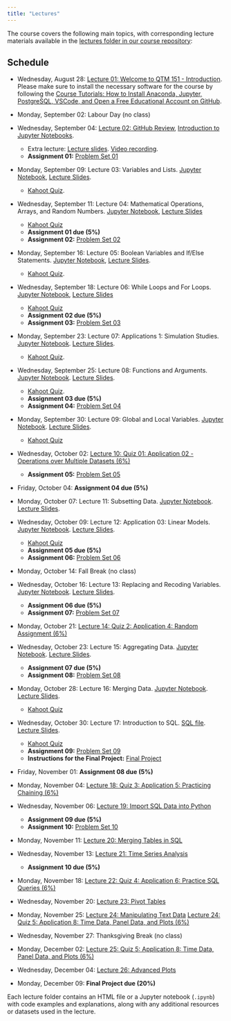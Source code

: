 ```yaml
---
title: "Lectures"
---
```


The course covers the following main topics, with corresponding lecture
materials available in the [lectures folder in our course repository](https://github.com/danilofreire/qtm151/tree/main/lectures):

## Schedule

- Wednesday, August 28: [Lecture 01: Welcome to QTM 151 - Introduction](https://danilofreire.github.io/qtm151/lectures/lecture-01/01-introduction.html).
  Please make sure to install the necessary software for the course by following the [Course Tutorials: How to Install Anaconda, Jupyter, PostgreSQL, VSCode, and Open a Free Educational Account on GitHub](https://danilofreire.github.io/qtm151/tutorials/tutorials.html).

- Monday, September 02: Labour Day (no class)

- Wednesday, September 04: [Lecture 02: GitHub Review](https://danilofreire.github.io/qtm151/lectures/lecture-02/02-github-review.html), [Introduction to Jupyter Notebooks](https://github.com/danilofreire/qtm151/blob/main/lectures/lecture-02/02-jupyter.ipynb).
  - Extra lecture: [Lecture slides](https://raw.githack.com/danilofreire/qtm151/main/lectures/lecture-02/02-github-jupyter.html#/title-slide). [Video recording](https://emory-my.sharepoint.com/:v:/g/personal/dafreir_emory_edu/EaTyfePUASBJlUyB-0HuGKkB9YyPc0kS3DARtdAzVst8PQ?nav=eyJyZWZlcnJhbEluZm8iOnsicmVmZXJyYWxBcHAiOiJTdHJlYW1XZWJBcHAiLCJyZWZlcnJhbFZpZXciOiJTaGFyZURpYWxvZy1MaW5rIiwicmVmZXJyYWxBcHBQbGF0Zm9ybSI6IldlYiIsInJlZmVycmFsTW9kZSI6InZpZXcifX0%3D&e=5BO5Zi).
  - **Assignment 01:** [Problem Set 01](https://github.com/danilofreire/qtm151/blob/main/assignments/01-assignment.ipynb)

- Monday, September 09: Lecture 03: Variables and Lists. [Jupyter Notebook](https://github.com/danilofreire/qtm151/blob/main/lectures/lecture-03/03-variables-lists.ipynb), [Lecture Slides](https://raw.githack.com/danilofreire/qtm151/main/lectures/lecture-03/03-variables-lists.html).
  - [Kahoot Quiz](https://play.kahoot.it/v2/?quizId=9d9db161-5a1e-44e9-9c76-d06959e8979d&hostId=05eb977d-4f8a-440e-9e45-95212b29d103).

- Wednesday, September 11: Lecture 04: Mathematical Operations, Arrays, and Random Numbers. [Jupyter Notebook](https://github.com/danilofreire/qtm151/blob/main/lectures/lecture-04/04-maths-arrays-random.ipynb), [Lecture Slides](https://raw.githack.com/danilofreire/qtm151/main/lectures/lecture-04/04-maths-arrays-random.html)
  - [Kahoot Quiz](https://play.kahoot.it/v2/?quizId=271358de-fa9b-4fd0-8846-c18c72e81cc7&hostId=05eb977d-4f8a-440e-9e45-95212b29d103)
  - **Assignment 01 due (5%)**
  - **Assignment 02:** [Problem Set 02](https://github.com/danilofreire/qtm151/blob/main/assignments/02-assignment.ipynb)

- Monday, September 16: Lecture 05: Boolean Variables and If/Else Statements. [Jupyter Notebook](https://github.com/danilofreire/qtm151/blob/main/lectures/lecture-05/05-boolean-if-else.ipynb), [Lecture Slides](https://raw.githack.com/danilofreire/qtm151/main/lectures/lecture-05/05-boolean-if-else.html).
  - [Kahoot Quiz](https://play.kahoot.it/v2/?quizId=74882759-c092-4beb-9221-c1306d24d877&hostId=05eb977d-4f8a-440e-9e45-95212b29d103).

- Wednesday, September 18: Lecture 06: While Loops and For Loops. [Jupyter Notebook](https://github.com/danilofreire/qtm151/blob/main/lectures/lecture-06/06-while-for.ipynb), [Lecture Slides](https://raw.githack.com/danilofreire/qtm151/main/lectures/lecture-06/06-while-for.html)
  - [Kahoot Quiz](https://play.kahoot.it/v2/?quizId=48b0c75d-f205-46fc-b9ec-069f9ddd5a34&hostId=05eb977d-4f8a-440e-9e45-95212b29d103)
  - **Assignment 02 due (5%)**
  - **Assignment 03:** [Problem Set 03](https://github.com/danilofreire/qtm151/blob/main/assignments/03-assignment.ipynb)

- Monday, September 23: Lecture 07: Applications 1: Simulation Studies. [Jupyter Notebook](https://github.com/danilofreire/qtm151/blob/main/lectures/lecture-07/07-applications-simulation.ipynb). [Lecture Slides](https://raw.githack.com/danilofreire/qtm151/main/lectures/lecture-07/07-applications-simulation.html).
  - [Kahoot Quiz](https://play.kahoot.it/v2/?quizId=857d136c-31dc-458c-9d3d-ce987f4ef6f2&hostId=05eb977d-4f8a-440e-9e45-95212b29d103).

- Wednesday, September 25: Lecture 08: Functions and Arguments. [Jupyter Notebook](https://danilofreire.github.io/qtm151/lectures/lecture-08/08-functions-arguments.ipynb). [Lecture Slides](https://raw.githack.com/danilofreire/qtm151/main/lectures/lecture-08/08-functions-arguments.html).
  - [Kahoot Quiz](https://play.kahoot.it/v2/?quizId=94eb5781-33ec-4d12-a1bd-0382c96a05c3&hostId=05eb977d-4f8a-440e-9e45-95212b29d103).
  - **Assignment 03 due (5%)**
  - **Assignment 04:** [Problem Set 04](https://github.com/danilofreire/qtm151/blob/main/assignments/04-assignment.ipynb)

- Monday, September 30: Lecture 09: Global and Local Variables. [Jupyter Notebook](https://github.com/danilofreire/qtm151/blob/main/lectures/lecture-09/09-global-local.ipynb). [Lecture Slides](https://raw.githack.com/danilofreire/qtm151/main/lectures/lecture-09/09-global-local.html).
  - [Kahoot Quiz](https://play.kahoot.it/v2/?quizId=e5422be1-4423-436b-9d99-895879b4d906&hostId=05eb977d-4f8a-440e-9e45-95212b29d103)

- Wednesday, October 02: [Lecture 10: Quiz 01: Application 02 - Operations over Multiple Datasets (6%)](https://github.com/danilofreire/qtm151/blob/main/lectures/lecture-10/10-operations-multiple-datasets.ipynb)
  - **Assignment 05:** [Problem Set 05](https://github.com/danilofreire/qtm151/blob/main/assignments/05-assignment.ipynb)

- Friday, October 04: **Assignment 04 due (5%)**

- Monday, October 07: Lecture 11: Subsetting Data. [Jupyter Notebook](https://github.com/danilofreire/qtm151/blob/main/lectures/lecture-11/11-subsetting-data.ipynb). [Lecture Slides](https://raw.githack.com/danilofreire/qtm151/main/lectures/lecture-11/11-subsetting-data.html).

- Wednesday, October 09: Lecture 12: Application 03: Linear Models. [Jupyter Notebook](https://github.com/danilofreire/qtm151/blob/main/lectures/lecture-12/12-linear-models.ipynb). [Lecture Slides](https://raw.githack.com/danilofreire/qtm151/main/lectures/lecture-12/12-linear-models.html).
  - [Kahoot Quiz](https://play.kahoot.it/v2/?quizId=3c58a2b9-4137-4723-a1d0-08beb8b018d5&hostId=05eb977d-4f8a-440e-9e45-95212b29d103)
  - **Assignment 05 due (5%)**
  - **Assignment 06:** [Problem Set 06](https://github.com/danilofreire/qtm151/tree/main/assignments/06-assignment)

- Monday, October 14: Fall Break (no class)

- Wednesday, October 16: Lecture 13: Replacing and Recoding Variables. [Jupyter Notebook](https://github.com/danilofreire/qtm151/blob/main/lectures/lecture-13/13-replacing-recoding-variables.ipynb). [Lecture Slides](https://raw.githack.com/danilofreire/qtm151/main/lectures/lecture-13/13-replacing-recoding-variables.html).
  - **Assignment 06 due (5%)**
  - **Assignment 07:** [Problem Set 07](https://github.com/danilofreire/qtm151/tree/main/assignments/07-assignment)

- Monday, October 21: [Lecture 14: Quiz 2: Application 4: Random Assignment (6%)](https://github.com/danilofreire/qtm151/blob/main/lectures/lecture-14/14-random-assignment.ipynb)

- Wednesday, October 23: Lecture 15: Aggregating Data. [Jupyter Notebook](https://github.com/danilofreire/qtm151/blob/main/lectures/lecture-15/15-aggregating-data.ipynb). [Lecture Slides](https://raw.githack.com/danilofreire/qtm151/main/lectures/lecture-15/15-aggregating-data.html).
  - **Assignment 07 due (5%)**
  - **Assignment 08:** [Problem Set 08](https://github.com/danilofreire/qtm151/blob/main/assignments/08-assignment.ipynb)

- Monday, October 28: Lecture 16: Merging Data. [Jupyter Notebook](https://github.com/danilofreire/qtm151/blob/main/lectures/lecture-16/16-merging-data.ipynb). [Lecture Slides](https://raw.githack.com/danilofreire/qtm151/main/lectures/lecture-16/16-merging-data.html).
  - [Kahoot Quiz](https://play.kahoot.it/v2/?quizId=2f7a071d-61d4-4069-bed3-ff283a7bd1c3&hostId=05eb977d-4f8a-440e-9e45-95212b29d103)

- Wednesday, October 30: Lecture 17: Introduction to SQL. [SQL file](https://github.com/danilofreire/qtm151/blob/main/lectures/lecture-17/17-introduction-sql.sql). [Lecture Slides](https://raw.githack.com/danilofreire/qtm151/main/lectures/lecture-17/17-introduction-sql.html).
  - [Kahoot Quiz](https://play.kahoot.it/v2/?quizId=be2a60bb-9c17-49d0-b291-a916be65d5f5&hostId=05eb977d-4f8a-440e-9e45-95212b29d103)
  - **Assignment 09:** [Problem Set 09](https://github.com/danilofreire/qtm151/blob/main/assignments/09-assignment.sql)
  - **Instructions for the Final Project:** [Final Project](https://github.com/danilofreire/qtm151/blob/main/final-project)

- Friday, November 01: **Assignment 08 due (5%)**

- Monday, November 04: [Lecture 18: Quiz 3: Application 5: Practicing Chaining (6%)](https://github.com/danilofreire/qtm151/blob/main/lectures/lecture-18/18-chaining.ipynb)

- Wednesday, November 06: [Lecture 19: Import SQL Data into Python](https://github.com/danilofreire/qtm151/blob/main/lectures/lecture-19/19-sql-python.ipynb)
  - **Assignment 09 due (5%)**
  - **Assignment 10:** [Problem Set 10](https://github.com/danilofreire/qtm151/blob/main/assignments/10-assignment.ipynb)

- Monday, November 11: [Lecture 20: Merging Tables in SQL](https://github.com/danilofreire/qtm151/blob/main/lectures/lecture-20/20-sql-merging.ipynb)

- Wednesday, November 13: [Lecture 21: Time Series Analysis](https://github.com/danilofreire/qtm151/blob/main/lectures/lecture-21/21-time-series.ipynb)
  - **Assignment 10 due (5%)**

- Monday, November 18: [Lecture 22: Quiz 4: Application 6: Practice SQL Queries (6%)](https://github.com/danilofreire/qtm151/blob/main/lectures/lecture-22/22-sql-queries.ipynb)

- Wednesday, November 20: [Lecture 23: Pivot Tables](https://github.com/danilofreire/qtm151/blob/main/lectures/lecture-23/23-pivot-tables.ipynb)

- Monday, November 25: [Lecture 24: Manipulating Text Data](https://github.com/danilofreire/qtm151/blob/main/lectures/lecture-24/24-text-data.ipynb) [Lecture 24: Quiz 5: Application 8: Time Data, Panel Data, and Plots (6%)](https://github.com/danilofreire/qtm151/blob/main/lectures/lecture-24/24-time-panel-plots.ipynb)

- Wednesday, November 27: Thanksgiving Break (no class)

- Monday, December 02: [Lecture 25: Quiz 5: Application 8: Time Data, Panel Data, and Plots (6%)](https://github.com/danilofreire/qtm151/blob/main/lectures/lecture-25/25-time-panel-plots.ipynb)

- Wednesday, December 04: [Lecture 26: Advanced Plots](https://github.com/danilofreire/qtm151/blob/main/lectures/lecture-26/26-advanced-plots.ipynb)

- Monday, December 09: **Final Project due (20%)**

Each lecture folder contains an HTML file or a Jupyter notebook (`.ipynb`) with code examples and explanations, along with any additional resources or datasets used in the lecture.
